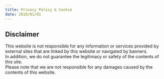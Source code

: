 ```yaml
---
title: Privacy Policy & Cookie
date: 2018/01/01
---
```


## Disclaimer

This website is not responsible for any information or services provided by external sites that are linked by this website or navigated by banners.  
In addition, we do not guarantee the legitimacy or safety of the contents of this site.  
Please note that we are not responsible for any damages caused by the contents of this website.
